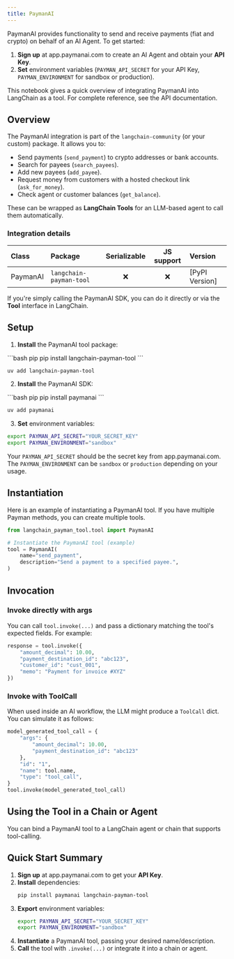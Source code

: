 ```yaml
---
title: PaymanAI
---
```


PaymanAI provides functionality to send and receive payments (fiat and crypto) on behalf of an AI Agent. To get started:

1. **Sign up** at app.paymanai.com to create an AI Agent and obtain your **API Key**.
2. **Set** environment variables (`PAYMAN_API_SECRET` for your API Key, `PAYMAN_ENVIRONMENT` for sandbox or production).

This notebook gives a quick overview of integrating PaymanAI into LangChain as a tool. For complete reference, see the API documentation.

## Overview

The PaymanAI integration is part of the `langchain-community` (or your custom) package. It allows you to:

- Send payments (`send_payment`) to crypto addresses or bank accounts.
- Search for payees (`search_payees`).
- Add new payees (`add_payee`).
- Request money from customers with a hosted checkout link (`ask_for_money`).
- Check agent or customer balances (`get_balance`).

These can be wrapped as **LangChain Tools** for an LLM-based agent to call them automatically.

### Integration details

| Class | Package | Serializable | JS support | Version |
| :--- | :--- | :---: | :---: | :--- |
| PaymanAI | `langchain-payman-tool` | ❌ | ❌ | [PyPI Version] |

If you're simply calling the PaymanAI SDK, you can do it directly or via the **Tool** interface in LangChain.

## Setup

1. **Install** the PaymanAI tool package:

<CodeGroup>
```bash pip
pip install langchain-payman-tool
```

```bash uv
uv add langchain-payman-tool
```
</CodeGroup>

2. **Install** the PaymanAI SDK:

<CodeGroup>
```bash pip
pip install paymanai
```

```bash uv
uv add paymanai
```
</CodeGroup>

3. **Set** environment variables:
```bash
export PAYMAN_API_SECRET="YOUR_SECRET_KEY"
export PAYMAN_ENVIRONMENT="sandbox"
```

Your `PAYMAN_API_SECRET` should be the secret key from app.paymanai.com. The `PAYMAN_ENVIRONMENT` can be `sandbox` or `production` depending on your usage.

## Instantiation

Here is an example of instantiating a PaymanAI tool. If you have multiple Payman methods, you can create multiple tools.

```python
from langchain_payman_tool.tool import PaymanAI

# Instantiate the PaymanAI tool (example)
tool = PaymanAI(
    name="send_payment",
    description="Send a payment to a specified payee.",
)
```

## Invocation

### Invoke directly with args

You can call `tool.invoke(...)` and pass a dictionary matching the tool's expected fields. For example:

```python
response = tool.invoke({
    "amount_decimal": 10.00,
    "payment_destination_id": "abc123",
    "customer_id": "cust_001",
    "memo": "Payment for invoice #XYZ"
})
```

### Invoke with ToolCall

When used inside an AI workflow, the LLM might produce a `ToolCall` dict. You can simulate it as follows:

```python
model_generated_tool_call = {
    "args": {
        "amount_decimal": 10.00,
        "payment_destination_id": "abc123"
    },
    "id": "1",
    "name": tool.name,
    "type": "tool_call",
}
tool.invoke(model_generated_tool_call)
```

## Using the Tool in a Chain or Agent

You can bind a PaymanAI tool to a LangChain agent or chain that supports tool-calling.

## Quick Start Summary

1. **Sign up** at app.paymanai.com to get your **API Key**.
2. **Install** dependencies:
   ```bash
   pip install paymanai langchain-payman-tool
   ```
3. **Export** environment variables:
   ```bash
   export PAYMAN_API_SECRET="YOUR_SECRET_KEY"
   export PAYMAN_ENVIRONMENT="sandbox"
   ```
4. **Instantiate** a PaymanAI tool, passing your desired name/description.
5. **Call** the tool with `.invoke(...)` or integrate it into a chain or agent.
